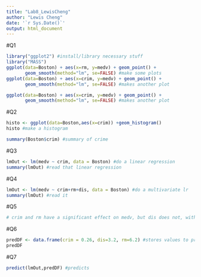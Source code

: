 ```yaml
---
title: "Lab8_LewisCheng"
author: "Lewis Cheng"
date: '`r Sys.Date()`'
output: html_document
---
```


#Q1
```R
library("ggplot2") #install/library necessary stuff
library("MASS")
ggplot(data=Boston) + aes(x=rm, y=medv) + geom_point() + 
       geom_smooth(method="lm", se=FALSE) #make some plots
ggplot(data=Boston) + aes(x=crim, y=medv) + geom_point() + 
       geom_smooth(method="lm", se=FALSE) #makes another plot
```

```R
ggplot(data=Boston) + aes(x=crim, y=medv) + geom_point() + 
       geom_smooth(method="lm", se=FALSE) #makes another plot
``` 
#Q2
```R
histo <- ggplot(data=Boston,aes(x=crim)) +geom_histogram()
histo #make a histogram
```

```R
summary(Boston$crim) #summary of crime
```
#Q3
```R
lmOut <- lm(medv ~ crim, data = Boston) #do a linear regression
summary(lmOut) #read that linear regression
```
#Q4
```R
lmOut <- lm(medv ~ crim+rm+dis, data = Boston) #do a multivariate lr
summary(lmOut) #read it
```
#Q5
```R
# crim and rm have a significant effect on medv, but dis does not, with p value of 0.38.
```

#Q6
```R
predDF <- data.frame(crim = 0.26, dis=3.2, rm=6.2) #stores values to predict
predDF 
```

#Q7
```R
predict(lmOut,predDF) #predicts

```